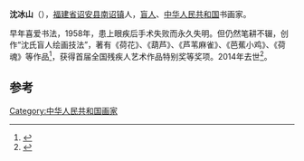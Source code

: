 '''沈冰山'''（{{bd|1934年|4月|2014年|2月25日|catIdx=Shen}}），[[福建省|福建省]][[诏安县|诏安县]][[南诏镇|南诏镇]]人，[[盲人|盲人]]、[[中华人民共和国|中华人民共和国]]书画家。

早年喜爱书法，1958年，患上眼疾后手术失败而永久失明。但仍然笔耕不辍，创作“沈氏盲人绘画技法”，著有《荷花》、《葫芦》、《芦苇麻雀》、《芭蕉小鸡》、《荷魂》等作品<ref>{{cite news|title=盲人画家沈冰山传奇：立傲骨 做达人|url=http://news.xinhuanet.com/2012-06/07/c_112140479.htm|accessdate=2014-02-27|newspaper=新华网|archive-date=2014-03-29|archive-url=https://web.archive.org/web/20140329200721/http://news.xinhuanet.com/2012-06/07/c_112140479.htm|dead-url=no}}</ref>，获得首届全国残疾人艺术作品特别奖等奖项。2014年去世<ref>{{cite news|title=中外首位盲人书画家沈冰山逝世 享年80岁|url=http://fj.qq.com/a/20140227/006467.htm|accessdate=2014-02-27|newspaper=腾讯网|archive-date=2014-03-02|archive-url=https://web.archive.org/web/20140302200805/http://fj.qq.com/a/20140227/006467.htm|dead-url=no}}</ref>。

==参考==
{{reflist}}
[[Category:中华人民共和国画家|Category:中华人民共和国画家]]